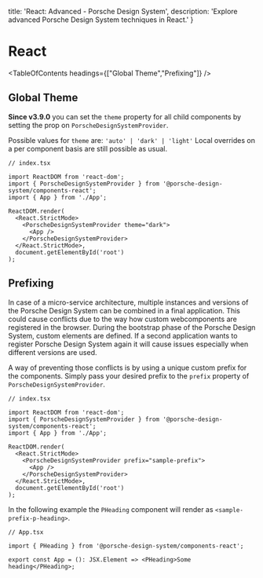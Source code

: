 
  title: 'React: Advanced - Porsche Design System',
  description: 'Explore advanced Porsche Design System techniques in React.'
}

# React

<TableOfContents headings={["Global Theme","Prefixing"]} />

## Global Theme

**Since v3.9.0** you can set the `theme` property for all child components by setting the prop on
`PorscheDesignSystemProvider`.

Possible values for `theme` are: `'auto' | 'dark' | 'light'`
Local overrides on a per component basis are still possible as usual.

```tsx
// index.tsx

import ReactDOM from 'react-dom';
import { PorscheDesignSystemProvider } from '@porsche-design-system/components-react';
import { App } from './App';

ReactDOM.render(
  <React.StrictMode>
    <PorscheDesignSystemProvider theme="dark">
      <App />
    </PorscheDesignSystemProvider>
  </React.StrictMode>,
  document.getElementById('root')
);
```

## Prefixing

In case of a micro-service architecture, multiple instances and versions of the Porsche Design System can be combined in
a final application. This could cause conflicts due to the way how custom webcomponents are registered in the browser.
During the bootstrap phase of the Porsche Design System, custom elements are defined. If a second application wants to
register Porsche Design System again it will cause issues especially when different versions are used.

A way of preventing those conflicts is by using a unique custom prefix for the components. Simply pass your desired
prefix to the `prefix` property of `PorscheDesignSystemProvider`.

```tsx
// index.tsx

import ReactDOM from 'react-dom';
import { PorscheDesignSystemProvider } from '@porsche-design-system/components-react';
import { App } from './App';

ReactDOM.render(
  <React.StrictMode>
    <PorscheDesignSystemProvider prefix="sample-prefix">
      <App />
    </PorscheDesignSystemProvider>
  </React.StrictMode>,
  document.getElementById('root')
);
```

In the following example the `PHeading` component will render as `<sample-prefix-p-heading>`.

```tsx
// App.tsx

import { PHeading } from '@porsche-design-system/components-react';

export const App = (): JSX.Element => <PHeading>Some heading</PHeading>;
```

